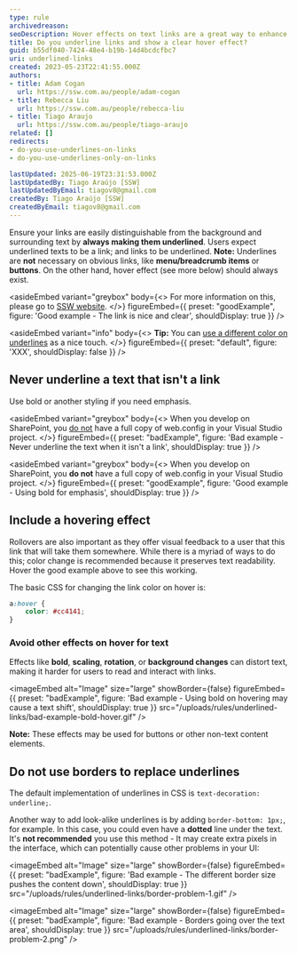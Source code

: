 ```yaml
---
type: rule
archivedreason:
seoDescription: Hover effects on text links are a great way to enhance user experience and make your website more interactive.
title: Do you underline links and show a clear hover effect?
guid: b55df040-7424-48e4-b19b-14d4bcdcfbc7
uri: underlined-links
created: 2023-05-23T22:41:55.000Z
authors:
- title: Adam Cogan
  url: https://ssw.com.au/people/adam-cogan
- title: Rebecca Liu
  url: https://ssw.com.au/people/rebecca-liu
- title: Tiago Araujo
  url: https://ssw.com.au/people/tiago-araujo
related: []
redirects:
- do-you-use-underlines-on-links
- do-you-use-underlines-only-on-links

lastUpdated: 2025-06-19T23:31:53.000Z
lastUpdatedBy: Tiago Araújo [SSW]
lastUpdatedByEmail: tiagov8@gmail.com
createdBy: Tiago Araújo [SSW]
createdByEmail: tiagov8@gmail.com
---
```


Ensure your links are easily distinguishable from the background and surrounding text by **always making them underlined**. Users expect underlined texts to be a link; and links to be underlined.
**Note:** Underlines are **not** necessary on obvious links, like **menu/breadcrumb items** or **buttons**. On the other hand, hover effect (see more below) should always exist.

<asideEmbed
  variant="greybox"
  body={<>
    For more information on this, please go to [SSW website](https://www.ssw.com.au).
  </>}
  figureEmbed={{
    preset: "goodExample",
    figure: 'Good example - The link is nice and clear',
    shouldDisplay: true
  }}
/>

<asideEmbed
  variant="info"
  body={<>
    **Tip:** You can [use a different color on underlines](https://www.w3schools.com/cssref/css3_pr_text-decoration-color.asp) as a nice touch.
  </>}
  figureEmbed={{
    preset: "default",
    figure: 'XXX',
    shouldDisplay: false
  }}
/>

## Never underline a text that isn't a link

Use bold or another styling if you need emphasis.

<asideEmbed
  variant="greybox"
  body={<>
    When you develop on SharePoint, you <u>do not</u> have a full copy of web.config in your Visual Studio project.
  </>}
  figureEmbed={{
    preset: "badExample",
    figure: 'Bad example - Never underline the text when it isn\'t a link',
    shouldDisplay: true
  }}
/>

<asideEmbed
  variant="greybox"
  body={<>
    When you develop on SharePoint, you **do not** have a full copy of web.config in your Visual Studio project.
  </>}
  figureEmbed={{
    preset: "goodExample",
    figure: 'Good example - Using bold for emphasis',
    shouldDisplay: true
  }}
/>

## Include a hovering effect

Rollovers are also important as they offer visual feedback to a user that this link that will take them somewhere. While there is a myriad of ways to do this; color change is recommended because it preserves text readability. Hover the good example above to see this working.

The basic CSS for changing the link color on hover is:

``` css
a:hover {
    color: #cc4141;
}
```

### Avoid other effects on hover for text

Effects like **bold**, **scaling**, **rotation**, or **background changes** can distort text, making it harder for users to read and interact with links.

<imageEmbed
  alt="Image"
  size="large"
  showBorder={false}
  figureEmbed={{
    preset: "badExample",
    figure: 'Bad example - Using bold on hovering may cause a text shift',
    shouldDisplay: true
  }}
  src="/uploads/rules/underlined-links/bad-example-bold-hover.gif"
/>

**Note:** These effects may be used for buttons or other non-text content elements.

## Do not use borders to replace underlines

The default implementation of underlines in CSS is `text-decoration: underline;`.

Another way to add look-alike underlines is by adding `border-bottom: 1px;`, for example. In this case, you could even have a **dotted** line under the text. It's **not recommended** you use this method - It may create extra pixels in the interface, which can potentially cause other problems in your UI:

<imageEmbed
  alt="Image"
  size="large"
  showBorder={false}
  figureEmbed={{
    preset: "badExample",
    figure: 'Bad example - The different border size pushes the content down',
    shouldDisplay: true
  }}
  src="/uploads/rules/underlined-links/border-problem-1.gif"
/>

<imageEmbed
  alt="Image"
  size="large"
  showBorder={false}
  figureEmbed={{
    preset: "badExample",
    figure: 'Bad example - Borders going over the text area',
    shouldDisplay: true
  }}
  src="/uploads/rules/underlined-links/border-problem-2.png"
/>
